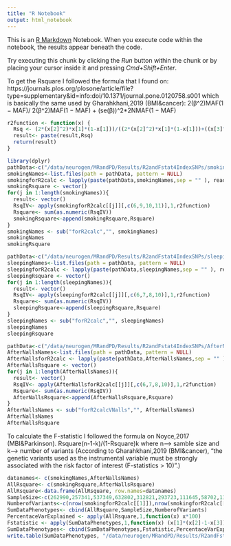 ```yaml
---
title: "R Notebook"
output: html_notebook
---
```


This is an [R Markdown](http://rmarkdown.rstudio.com) Notebook. When you execute code within the notebook, the results appear beneath the code. 

Try executing this chunk by clicking the *Run* button within the chunk or by placing your cursor inside it and pressing *Cmd+Shift+Enter*. 

To get the Rsquare I followed the formula that I found on: https://journals.plos.org/plosone/article/file?type=supplementary&id=info:doi/10.1371/journal.pone.0120758.s001 which is basically the same used by Gharahkhani,2019 (BMI&cancer):
2(β^2)MAF(1 − MAF)/ 2(β^2)MAF(1 − MAF) + (se(β))^2*2NMAF(1 − MAF)

```r
r2function <- function(x) {
  Rsq <- (2*(x[2]^2)*x[1]*(1-x[1]))/((2*(x[2]^2)*x[1]*(1-x[1]))+((x[3]^2)*2*x[4]*x[1]*(1-x[1])))
  result<- paste(result,Rsq)
  return(result)
}
```
```r
library(dplyr)
pathData<-c("/data/neurogen/MRandPD/Results/R2andFstat4IndexSNPs/smoking4R2calc/")
smokingNames<-list.files(path = pathData, pattern = NULL)
smokingforR2calc <- lapply(paste(pathData,smokingNames,sep = "" ), read.table, skip=1)
smokingRsquare <- vector()
for(j in 1:length(smokingNames)){
  result<- vector()
  RsqIV<- apply(smokingforR2calc[[j]][,c(6,9,10,11)],1,r2function)
  Rsquare<- sum(as.numeric(RsqIV))  
  smokingRsquare<-append(smokingRsquare,Rsquare)
}
smokingNames <- sub("forR2calc","", smokingNames)
smokingNames
smokingRsquare
```
```r
pathData<-c("/data/neurogen/MRandPD/Results/R2andFstat4IndexSNPs/sleeping4R2calc/")
sleepingNames<-list.files(path = pathData, pattern = NULL)
sleepingforR2calc <- lapply(paste(pathData,sleepingNames,sep = "" ), read.table, skip=1)
sleepingRsquare <- vector()
for(j in 1:length(sleepingNames)){
  result<- vector()
  RsqIV<- apply(sleepingforR2calc[[j]][,c(6,7,8,10)],1,r2function)
  Rsquare<- sum(as.numeric(RsqIV))  
  sleepingRsquare<-append(sleepingRsquare,Rsquare)
}
sleepingNames <- sub("forR2calc","", sleepingNames)
sleepingNames
sleepingRsquare
```
```r
pathData<-c("/data/neurogen/MRandPD/Results/R2andFstat4IndexSNPs/AfterNallsR2calc/")
AfterNallsNames<-list.files(path = pathData, pattern = NULL)
AfterNallsforR2calc <- lapply(paste(pathData,AfterNallsNames,sep = "" ), read.table, skip=1)
AfterNallsRsquare <- vector()
for(j in 1:length(AfterNallsNames)){
  result<- vector()
  RsqIV<- apply(AfterNallsforR2calc[[j]][,c(6,7,8,10)],1,r2function)
  Rsquare<- sum(as.numeric(RsqIV))  
  AfterNallsRsquare<-append(AfterNallsRsquare,Rsquare)
}
AfterNallsNames <- sub("forR2calcVNalls","", AfterNallsNames)
AfterNallsNames
AfterNallsRsquare
```

To calculate the F-statistic I followed the formula on Noyce,2017 (MBI&Parkinson). Rsquare(n-1-k)/(1-Rsquare)k
where n--> samble size and k--> number of variants
(According to Gharahkhani,2019 (BMI&cancer), "the genetic variants used as the instrumental variable must be strongly associated with the risk factor of interest (F-statistics > 10)".)
```r
datanames<- c(smokingNames,AfterNallsNames)
AllRsquare<- c(smokingRsquare,AfterNallsRsquare)
AllRsquare<-data.frame(AllRsquare, row.names=datanames)
SampleSize<-c(262990,257341,537349,632802,312821,293723,111645,58702,111974)
NumberofVariants<-c(nrow(smokingforR2calc[[1]]),nrow(smokingforR2calc[[2]]),nrow(smokingforR2calc[[3]]),nrow(smokingforR2calc[[4]]),nrow(smokingforR2calc[[5]]),nrow(AfterNallsforR2calc[[1]]),nrow(AfterNallsforR2calc[[2]]),nrow(AfterNallsforR2calc[[3]]),nrow(AfterNallsforR2calc[[4]]))
SumDataPhenotypes<- cbind(AllRsquare,SampleSize,NumberofVariants)
PercentaceVarExplained <- apply(AllRsquare,1,function(x) x*100)
Fstatistic <- apply(SumDataPhenotypes,1,function(x) (x[1]*(x[2]-1-x[3]))/((1-x[1])*x[3]))
SumDataPhenotypes<- cbind(SumDataPhenotypes,Fstatistic,PercentaceVarExplained)
write.table(SumDataPhenotypes, "/data/neurogen/MRandPD/Results/R2andFstat4IndexSNPs/RsqFstatwNalls.txt",sep="\t", quote = FALSE)
```
